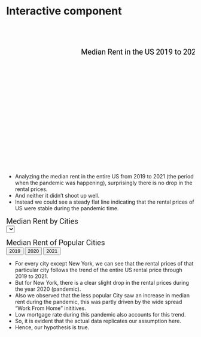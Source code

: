 # Interactive component
<html lang="en">
    
<head>
        <meta charset="utf-8">
        <title></title>
        <script src="https://d3js.org/d3.v4.js"></script>

        <style type ="text/css">

  .line1 {
        fill: none;
        stroke: black;
        stroke-width: 2.0px;
      }
	 
	  
	  #format1{
			  font-size:20px;
			  font-family:Roboto;}
			  
	  #format2{
			  font-size:15px;
			  font-family:Roboto;}
        </style>
		
		
      
    </head>
    
    <body>
    <svg width="660" height="500" id="svg3">
	<text id="format1" x="200" y="80">Median Rent in the US 2019 to 2021</text>
	</svg>


* Analyzing the median rent in the entire US from 2019 to 2021 (the period when the pandemic was happening), surprisingly there is no drop in the rental prices.
* And neither it didn't shoot up well. 
* Instead we could see a steady flat line indicating that the rental prices of US were stable during the pandemic time.

<!-- Color Scale -->
<script src="https://d3js.org/d3-scale-chromatic.v1.min.js"></script>
	

<text id="format1" x="200" y="80">Median Rent by Cities</text>
<br>
<select id="selectButton"></select>

<!-- Create a div where the graph will take place -->
<div id="filtered_data"></div>


<text id="format1" x="200" y="80">Median Rent of Popular Cities</text>
<!-- Add 2 buttons -->
<br>
<button onclick="update_bar(data19)">2019</button>
<button onclick="update_bar(data20)">2020</button>
<button onclick="update_bar(data21)">2021</button>

<!-- Create a div where the graph will take place -->
<div id="my_dataviz_bar"></div>


<script>

// create 2 data_set
var data19 = [
{group: "San Jose, CA", value: 3090.5},
{group: "San Francisco, CA", value: 3015},
{group: "New York, NY", value: 2743.5},
{group: "Boston, MA", value: 2483.5},
{group: "Ventura, CA", value: 2436.5},
{group: "Urban Honolulu, HI", value: 2349.5},
{group: "Los Angeles-Long Beach-Anaheim, CA", value: 2304.5},
{group: "San Diego, CA", value: 2230},
{group: "Stamford, CT", value: 2169.5}
];

var data20 = [
{group: "San Jose, CA", value: 3027},
{group: "San Francisco, CA", value: 2936.5},
{group: "New York, NY", value: 2659},
{group: "Boston, MA", value: 2454.5},
{group: "Ventura, CA", value: 2495},
{group: "Urban Honolulu, HI", value: 2356.5},
{group: "Los Angeles-Long Beach-Anaheim, CA", value: 2322.5},
{group: "San Diego, CA", value: 2282.5},
{group: "Stamford, CT", value: 2237.5}];

var data21 = [
{group: "San Jose, CA", value: 2993.5},
{group: "San Francisco, CA", value: 2909.5},
{group: "New York, NY", value: 2667},
{group: "Boston, MA", value: 2498},
{group: "Ventura, CA", value: 2746},
{group: "Urban Honolulu, HI", value: 2487},
{group: "San Diego, CA", value: 2490.5},
{group: "Los Angeles-Long Beach-Anaheim, CA", value: 2430.5},
{group: "Stamford, CT", value: 2421}];    



// set the dimensions and margins of the graph
var margin_bar = {top: 30, right: 30, bottom: 70, left: 60},
    width_bar = 660 - margin_bar.left - margin_bar.right,
    height_bar = 400 - margin_bar.top - margin_bar.bottom;

// append the svg object to the body of the page
var svg_bar = d3.select("#my_dataviz_bar")
  .append("svg")
    .attr("width", width_bar + margin_bar.left + margin_bar.right)
    .attr("height", height_bar + margin_bar.top + margin_bar.bottom)
  .append("g")
    .attr("transform",
          "translate(" + margin_bar.left + "," + margin_bar.top + ")");

// Initialize the X axis
var x = d3.scaleBand()
  .range([ 0, width_bar ])
  .padding(0.2);
    
    
var xAxis = svg_bar.append("g")
  .attr("transform", "translate(0," + height_bar + ")")

// Initialize the Y axis
var y = d3.scaleLinear()
  .range([ height_bar, 0]);
var yAxis = svg_bar.append("g")
  .attr("class", "myYaxis")


// A function that create / update the plot for a given variable:
function update_bar(data) {

  // Update the X axis
  x.domain(data.map(function(d) { return d.group; }))
  xAxis.call(d3.axisBottom(x))
      .selectAll("text")
    .attr("y", 0)
    .attr("x", 9)
    .attr("dy", ".35em")
    .attr("transform", "rotate(90)")
    .style("text-anchor", "start");


  // Update the Y axis
  y.domain([1000, 3000]);
  yAxis.transition().duration(1000).call(d3.axisLeft(y));
    
    //var svg = d3.select("#my_dataviz_bar")
  // Create the u variable
  var u = svg_bar.selectAll("rect")
    .data(data)

  u
    .enter()
    .append("rect") // Add a new rect for each new elements
    .merge(u) // get the already existing elements as well
    .transition() // and apply changes to all of them
    .duration(1000)
      .attr("x", function(d) { return x(d.group); })
      .attr("y", function(d) { return y(d.value); })
      .attr("width", x.bandwidth())
      .attr("height", function(d) { return height_bar - y(d.value); })
      .attr("fill", "#69b3a2")

  // If less group in the new dataset, I delete the ones not in use anymore
  u
    .exit()
    .remove()
}

// Initialize the plot with the first dataset
update_bar(data19)

</script>
    <script>
      
	  var svg3 = d3.select("#svg3")
      var margin3 = {top: 100, right: 50, bottom: 30, left: 60}
      var width3 =  +svg3.attr("width") - margin3.left - margin3.right
      var height3 = +svg3.attr("height") - margin3.top - margin3.bottom
      var g3 = svg3.append("g").attr("transform", `translate(${margin3.left}, ${margin3.top})`);
      var parseTime = d3.timeParse("%b-%y");
      var xScale3 = d3.scaleTime().range([0, width3]);
      var yScale3 = d3.scaleLinear()
        .domain([0, 3000])
        .range([height3, 0]);
      var line3 = d3.line()
        .x(d => xScale3(d.date))
        .y(d => yScale3(d.high));
      var data3 = 
      [{"date":"Jan-19","high":1270},
{"date":"Feb-19","high":1274},
{"date":"Mar-19","high":1278},
{"date":"Apr-19","high":1283},
{"date":"May-19","high":1288},
{"date":"Jun-19","high":1294},
{"date":"Jul-19","high":1300},
{"date":"Aug-19","high":1304},
{"date":"Sep-19","high":1309},
{"date":"Oct-19","high":1313},
{"date":"Nov-19","high":1316},
{"date":"Dec-19","high":1319},
{"date":"Jan-20","high":1322},
{"date":"Feb-20","high":1326},
{"date":"Mar-20","high":1330},
{"date":"Apr-20","high":1334},
{"date":"May-20","high":1341},
{"date":"Jun-20","high":1344},
{"date":"Jul-20","high":1348},
{"date":"Aug-20","high":1351},
{"date":"Sep-20","high":1359},
{"date":"Oct-20","high":1367},
{"date":"Nov-20","high":1376},
{"date":"Dec-20","high":1390},
{"date":"Jan-21","high":1405},
{"date":"Feb-21","high":1420},
{"date":"Mar-21","high":1439},
{"date":"Apr-21","high":1463},
{"date":"May-21","high":1479.5},
{"date":"Jun-21","high":1502},
{"date":"Jul-21","high":1520},
{"date":"Aug-21","high":1539},
{"date":"Sep-21","high":1554},
{"date":"Oct-21","high":1572.5}];
		
      data3.forEach(function(d) {
            d.date = parseTime(d.date);
      });
     
      xScale3
        .domain(d3.extent(data3, d => d.date));
        
      g3.append("g")
          .attr("transform", `translate(0, ${height3})`)
          .call(d3.axisBottom(xScale3).ticks(18));
      g3.append("g")
          .call(d3.axisLeft(yScale3));
      g3.append("path")
          .datum(data3)
          .attr("class", "line1")
          .attr("fill", "none")
          .attr("d", line3);
		  
	  let totalLength1 = svg3.select('.line1').node().getTotalLength();

	  svg3.select('.line1')
		.attr("stroke-dasharray", totalLength1 + " " + totalLength1)
		.attr("stroke-dashoffset", totalLength1)
		.transition() // Call Transition Method
		.duration(2000) // Set Duration timing (ms)
		.ease(d3.easeLinear) // Set Easing option
		.attr("stroke-dashoffset", 0); 
		
	
    </script>
 

 
<script>

// set the dimensions and margins of the graph
var margin = {top: 10, right: 30, bottom: 30, left: 60},
    width = 660 - margin.left - margin.right,
    height = 400 - margin.top - margin.bottom;

// append the svg object to the body of the page
var svg = d3.select("#filtered_data")
  .append("svg")
    .attr("width", width + margin.left + margin.right)
    .attr("height", height + margin.top + margin.bottom)
  .append("g")
    .attr("transform",
          "translate(" + margin.left + "," + margin.top + ")");

//Read the data
d3.csv("https://raw.githubusercontent.com/deepeshdinesh/R/master/data.csv", 
       function(d){
    return { year : d3.timeParse("%m/%d/%Y")(d.year), name : d.name, n:d.n }
  },
       function(dataa) {

    // List of groups (here I have one group per column)
    var allGroup = d3.map(dataa, function(d){return(d.name)}).keys()

    // add the options to the button
    d3.select("#selectButton")
      .selectAll('myOptions')
     	.data(allGroup)
      .enter()
    	.append('option')
      .text(function (d) { return d; }) // text showed in the menu
      .attr("value", function (d) { return d; }) // corresponding value returned by the button

    // A color scale: one color for each group
    var myColor = d3.scaleOrdinal()
      .domain(allGroup)
      .range(d3.schemeSet2);

   // Add X axis --> it is a date format
    var x = d3.scaleTime()
      .domain(d3.extent(dataa, function(d) { return d.year; }))
      .range([ 0, width ]);
    svg.append("g")
      .attr("transform", "translate(0," + height + ")")
      .call(d3.axisBottom(x));

    // Add Y axis
    var y = d3.scaleLinear()
      .domain([500, d3.max(dataa, function(d) { return +d.n; })])
      .range([ height, 0 ]);
    svg.append("g")
      .call(d3.axisLeft(y));

    // Initialize line with first group of the list
    var line = svg
      .append('g')
      .append("path")
        .datum(dataa.filter(function(d){return d.name==allGroup[0]}))
        .attr("d", d3.line()
          .x(function(d) { return x(d.year) })
          .y(function(d) { return y(+d.n) })
        )
        .attr("stroke", function(d){ return myColor("valueA") })
        .style("stroke-width", 4)
        .style("fill", "none")

    // A function that update the chart
    function update_data(selectedGroup) {

      // Create new data with the selection?
      var dataFilter = dataa.filter(function(d){return d.name==selectedGroup})

      // Give these new data to update line
      line
          .datum(dataFilter)
          .transition()
          .duration(1000)
          .attr("d", d3.line()
            .x(function(d) { return x(d.year) })
            .y(function(d) { return y(+d.n) })
          )
          .attr("stroke", function(d){ return myColor(selectedGroup) })
    }

    // When the button is changed, run the updateChart function
    d3.select("#selectButton").on("change", function(d) {
        // recover the option that has been chosen
        var selectedOption = d3.select(this).property("value")
        // run the updateChart function with this selected option
        update_data(selectedOption)
    })

})


</script> 

    </body>

</html>

* For every city except New York, we can see that the rental prices of that particular city follows the trend of the entire US rental price through 2019 to 2021.
* But for New York, there is a clear slight drop in the rental prices during the year 2020 (pandemic).
* Also we observed that the less popular City saw an increase in median rent during the pandemic, this was partly driven by the wide spread "Work From Home" inititives.
* Low mortgage rate during this pandemic also accounts for this trend.
* So, it is evident that the actual data replicates our assumption here.
* Hence, our hypothesis is true.

